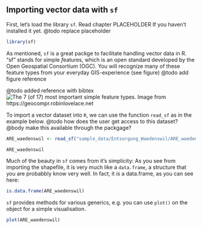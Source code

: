 ## Importing vector data with `sf`

First, let's load the library `sf`. Read chapter PLACEHOLDER If you haven't installed it yet.
@todo replace placeholder

```r
library(sf)
```

As mentioned, `sf` is a great packge to facilitate handling vector data in R. "sf" stands for *s*imple *f*eatures, which is an open standard developed by the Open Geospatial Consortium (OGC). You will recognize many of these feature types from your everyday GIS-experience (see figure) 
@todo add figure reference

 @todo added reference with bibtex
![The 7 (of 17) most important simple feature types. Image from https://geocompr.robinlovelace.net](images/sf-classes.png)

To import a vector dataset into `R`, we can use the function `read_sf` as in the example below. 
@todo how does the user get access to this dataset? 
@body make this available through the packgage?
```r

ARE_waedenswil <- read_sf("sample_data/Entsorgung_Waedenswil/ARE_waedenswil.shp")

ARE_waedenswil
```

Much of the beauty in `sf` comes from it's simplicity: As you see from importing the shapefile, it is very much like a `data.frame`, a structure that you are probabbly know very well. In fact, it *is* a data.frame, as you can see here:

```r
is.data.frame(ARE_waedenswil)
```

`sf` provides methods for various generics, e.g. you can use `plot()` on the object for a simple visualisation.

```r
plot(ARE_waedenswil)
```

